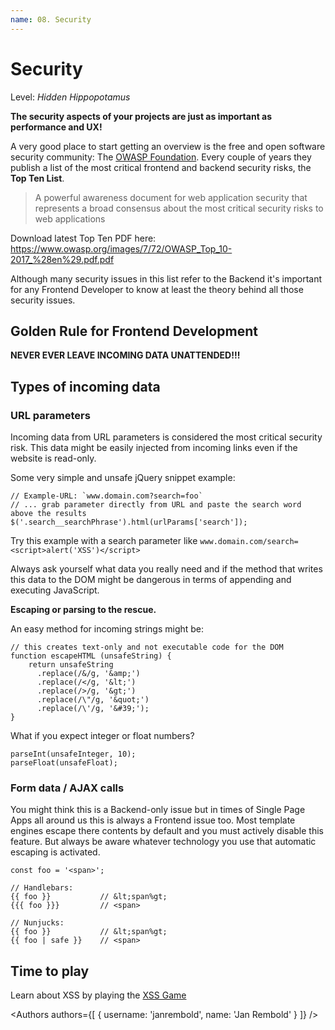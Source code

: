 ```yaml
---
name: 08. Security
---
```



# Security
Level: *Hidden Hippopotamus*

**The security aspects of your projects are just as important as performance and UX!**

A very good place to start getting an overview is the free and open software security community: The [OWASP Foundation](https://www.owasp.org/).
Every couple of years they publish a list of the most critical frontend and backend security risks, the **Top Ten List**.
> A powerful awareness document for web application security that represents a broad consensus about the most critical security risks to web applications

Download latest Top Ten PDF here: https://www.owasp.org/images/7/72/OWASP_Top_10-2017_%28en%29.pdf.pdf

Although many security issues in this list refer to the Backend it's important for any Frontend Developer to know at least the theory behind all those security issues.

## Golden Rule for Frontend Development

**NEVER EVER LEAVE INCOMING DATA UNATTENDED!!!**


## Types of incoming data

### URL parameters

Incoming data from URL parameters is considered the most critical security risk.
This data might be easily injected from incoming links even if the website is read-only.

Some very simple and unsafe jQuery snippet example:
```
// Example-URL: `www.domain.com?search=foo`
// ... grab parameter directly from URL and paste the search word above the results
$('.search__searchPhrase').html(urlParams['search']);
```
Try this example with a search parameter like `www.domain.com/search=<script>alert('XSS')</script>`

Always ask yourself what data you really need and if the method that writes this data to the DOM might be dangerous in terms of appending and executing JavaScript.


**Escaping or parsing to the rescue.**

An easy method for incoming strings might be:
```
// this creates text-only and not executable code for the DOM
function escapeHTML (unsafeString) {
    return unsafeString
      .replace(/&/g, '&amp;')
      .replace(/</g, '&lt;')
      .replace(/>/g, '&gt;')
      .replace(/\"/g, '&quot;')
      .replace(/\'/g, '&#39;');
}
```

What if you expect integer or float numbers?
```
parseInt(unsafeInteger, 10);
parseFloat(unsafeFloat);
```


### Form data / AJAX calls

You might think this is a Backend-only issue but in times of Single Page Apps all around us this is always a Frontend issue too.
Most template engines escape there contents by default and you must actively disable this feature.
But always be aware whatever technology you use that automatic escaping is activated.

```
const foo = '<span>';

// Handlebars:
{{ foo }}           // &lt;span%gt;
{{{ foo }}}         // <span>

// Nunjucks:
{{ foo }}           // &lt;span%gt;
{{ foo | safe }}    // <span>
```


## Time to play

Learn about XSS by playing the [XSS Game](https://xss-game.appspot.com)

<Authors
  authors={[
    {
      username: 'janrembold',
      name: 'Jan Rembold'
    }
  ]}
/>
